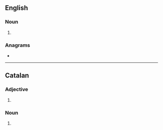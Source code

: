 {{also|Puritans}}
==English==

===Noun===
{{head|en|noun plural form}}

# {{plural of|puritan|lang=en}}

===Anagrams===
* {{anagrams|en|a=ainprstu|Rasputin|tanpuris|uptrains}}

----

==Catalan==

===Adjective===
{{head|ca|adjective form}}

# {{masculine plural of|purità|lang=ca}}

===Noun===
{{head|ca|noun form}}

# {{plural of|purità|lang=ca}}
